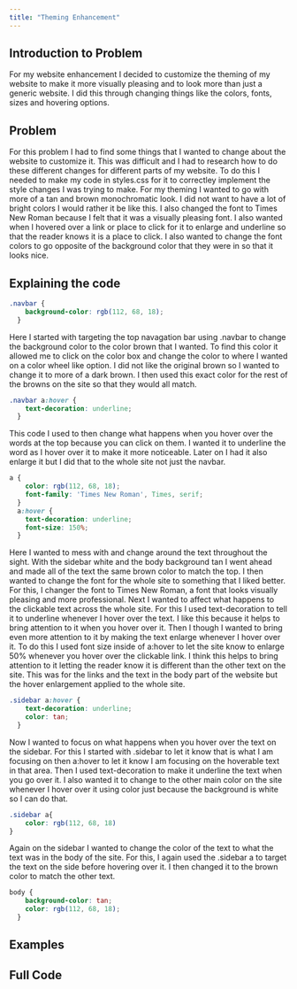 ```yaml
---
title: "Theming Enhancement"
---
```


## Introduction to Problem

For my website enhancement I decided to customize the theming of my website to make it more visually pleasing and to look more than just a generic website.  I did this through changing things like the colors, fonts, sizes and hovering options.

## Problem

For this problem I had to find some things that I wanted to change about the website to customize it.  This was difficult and I had to research how to do these different changes for different parts of my website. To do this I needed to make my code in styles.css for it to correctley implement the style changes I was trying to make. For my theming I wanted to go with more of a tan and brown monochromatic look. I did not want to have a lot of bright colors I would rather it be like this. I also changed the font to Times New Roman because I felt that it was a visually pleasing font. I also wanted when I hovered over a link or place to click for it to enlarge and underline so that the reader knows it is a place to click. I also wanted to change the font colors to go opposite of the background color that they were in so that it looks nice. 

## Explaining the code

```css
.navbar {
    background-color: rgb(112, 68, 18); 
  }
```
Here I started with targeting the top navagation bar using .navbar to change the background color to the color brown that I wanted. To find this color it allowed me to click on the color box and change the color to where I wanted on a color wheel like option. I did not like the original brown so I wanted to change it to more of a dark brown. I then used this exact color for the rest of the browns on the site so that they would all match.

```css
.navbar a:hover {
    text-decoration: underline;
  }
```
This code I used to then change what happens when you hover over the words at the top because you can click on them. I wanted it to underline the word as I hover over it to make it more noticeable. Later on I had it also enlarge it but I did that to the whole site not just the navbar.

```css
a {
    color: rgb(112, 68, 18);
    font-family: 'Times New Roman', Times, serif;
  }
  a:hover {
    text-decoration: underline;
    font-size: 150%;
  }
```

Here I wanted to mess with and change around the text throughout the sight. With the sidebar white and the body background tan I went ahead and made all of the text the same brown color to match the top. I then wanted to change the font for the whole site to something that I liked better. For this, I changer the font to Times New Roman, a font that looks visually pleasing and more professional. Next I wanted to affect what happens to the clickable text across the whole site. For this I used text-decoration to tell it to underline whenever I hover over the text. I like this because it helps to bring attention to it when you hover over it. Then I though I wanted to bring even more attention to it by making the text enlarge whenever I hover over it. To do this I used font size inside of a:hover to let the site know to enlarge 50% whenever you hover over the clickable link. I think this helps to bring attention to it letting the reader know it is different than the other text on the site. This was for the links and the text in the body part of the website but the hover enlargement applied to the whole site.

```css
.sidebar a:hover {
    text-decoration: underline;
    color: tan;
  }
```

Now I wanted to focus on what happens when you hover over the text on the sidebar. For this I started with .sidebar to let it know that is what I am focusing on then a:hover to let it know I am focusing on the hoverable text in that area. Then I used text-decoration to make it underline the text when you go over it. I also wanted it to change to the other main color on the site whenever I hover over it using color just because the background is white so I can do that.

```css
.sidebar a{
    color: rgb(112, 68, 18)
}
```

Again on the sidebar I wanted to change the color of the text to what the text was in the body of the site. For this, I again used the .sidebar a to target the text on the side before hovering over it. I then changed it to the brown color to match the other text.

```css
body {
    background-color: tan;
    color: rgb(112, 68, 18);
  }
```



## Examples

## Full Code